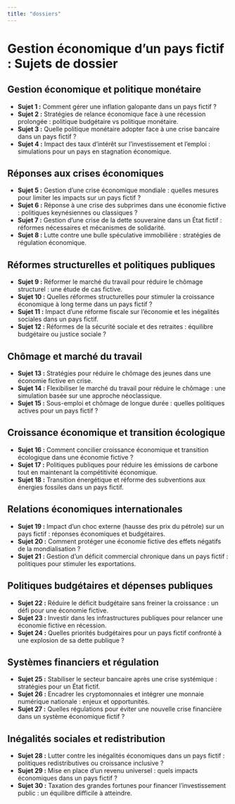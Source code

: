 ---
title: "dossiers"
---

# Gestion économique d’un pays fictif : Sujets de dossier

## Gestion économique et politique monétaire

-   **Sujet 1 :** Comment gérer une inflation galopante dans un pays fictif ?
-   **Sujet 2 :** Stratégies de relance économique face à une récession prolongée : politique budgétaire vs politique monétaire.
-   **Sujet 3 :** Quelle politique monétaire adopter face à une crise bancaire dans un pays fictif ?
-   **Sujet 4 :** Impact des taux d’intérêt sur l’investissement et l’emploi : simulations pour un pays en stagnation économique.

## Réponses aux crises économiques

-   **Sujet 5 :** Gestion d'une crise économique mondiale : quelles mesures pour limiter les impacts sur un pays fictif ?
-   **Sujet 6 :** Réponse à une crise des subprimes dans une économie fictive : politiques keynésiennes ou classiques ?
-   **Sujet 7 :** Gestion d’une crise de la dette souveraine dans un État fictif : réformes nécessaires et mécanismes de solidarité.
-   **Sujet 8 :** Lutte contre une bulle spéculative immobilière : stratégies de régulation économique.

## Réformes structurelles et politiques publiques

-   **Sujet 9 :** Réformer le marché du travail pour réduire le chômage structurel : une étude de cas fictive.
-   **Sujet 10 :** Quelles réformes structurelles pour stimuler la croissance économique à long terme dans un pays fictif ?
-   **Sujet 11 :** Impact d’une réforme fiscale sur l’économie et les inégalités sociales dans un pays fictif.
-   **Sujet 12 :** Réformes de la sécurité sociale et des retraites : équilibre budgétaire ou justice sociale ?

## Chômage et marché du travail

-   **Sujet 13 :** Stratégies pour réduire le chômage des jeunes dans une économie fictive en crise.
-   **Sujet 14 :** Flexibiliser le marché du travail pour réduire le chômage : une simulation basée sur une approche néoclassique.
-   **Sujet 15 :** Sous-emploi et chômage de longue durée : quelles politiques actives pour un pays fictif ?

## Croissance économique et transition écologique

-   **Sujet 16 :** Comment concilier croissance économique et transition écologique dans une économie fictive ?
-   **Sujet 17 :** Politiques publiques pour réduire les émissions de carbone tout en maintenant la compétitivité économique.
-   **Sujet 18 :** Transition énergétique et réforme des subventions aux énergies fossiles dans un pays fictif.

## Relations économiques internationales

-   **Sujet 19 :** Impact d’un choc externe (hausse des prix du pétrole) sur un pays fictif : réponses économiques et budgétaires.
-   **Sujet 20 :** Comment protéger une économie fictive des effets négatifs de la mondialisation ?
-   **Sujet 21 :** Gestion d’un déficit commercial chronique dans un pays fictif : politiques pour stimuler les exportations.

## Politiques budgétaires et dépenses publiques

-   **Sujet 22 :** Réduire le déficit budgétaire sans freiner la croissance : un défi pour une économie fictive.
-   **Sujet 23 :** Investir dans les infrastructures publiques pour relancer une économie fictive en récession.
-   **Sujet 24 :** Quelles priorités budgétaires pour un pays fictif confronté à une explosion de sa dette publique ?

## Systèmes financiers et régulation

-   **Sujet 25 :** Stabiliser le secteur bancaire après une crise systémique : stratégies pour un État fictif.
-   **Sujet 26 :** Encadrer les cryptomonnaies et intégrer une monnaie numérique nationale : enjeux et opportunités.
-   **Sujet 27 :** Quelles régulations pour éviter une nouvelle crise financière dans un système économique fictif ?

## Inégalités sociales et redistribution

-   **Sujet 28 :** Lutter contre les inégalités économiques dans un pays fictif : politiques redistributives ou croissance inclusive ?
-   **Sujet 29 :** Mise en place d’un revenu universel : quels impacts économiques dans un pays fictif ?
-   **Sujet 30 :** Taxation des grandes fortunes pour financer l’investissement public : un équilibre difficile à atteindre.
